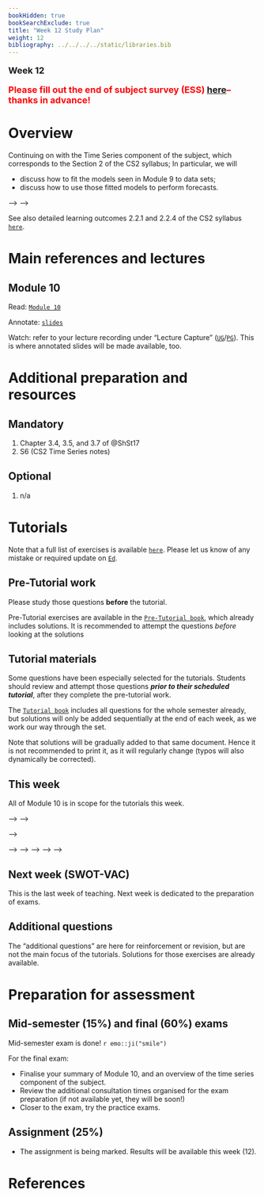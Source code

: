```yaml
---
bookHidden: true
bookSearchExclude: true
title: "Week 12 Study Plan"
weight: 12
bibliography: ../../../../static/libraries.bib
---
```



<p style="font-size:18px;font-weight:bold;">Week 12</p> 

<p style="font-size:18px;font-weight:bold;color: rgb(255, 0, 0);"> Please fill out the end of subject survey (ESS) <a href="https://www.unimelb.edu.au/sls/information-for-students/end-of-subject-surveys">here</a>-- thanks in advance!</p>


# Overview

<!-- This week, we will cover the following topics: -->

Continuing on with the Time Series component of the subject, which corresponds to the Section 2 of the CS2 syllabus; In particular, we will

- discuss how to fit the models seen in Module 9 to data sets;
- discuss how to use those fitted models to perform forecasts.


<!-- Here is the end of week 9 video, which introduces week 10: -->

<!-- <!--html_preserve--> -->
<!-- <iframe height="420" width="640" allowfullscreen frameborder=0 src="https://echo360.net.au/media/89e42857-74c0-4f79-82cb-e32a47e0966a/public?autoplay=false&automute=false"></iframe><!--/html_preserve--> -->

<!-- <p style="font-size:10px;color: rgb(252, 156, 249);"> If you wish to watch the embedded videos from Lecture Capture, you need to have logged in and <a href="https://canvas.lms.unimelb.edu.au/courses/150864/external_tools/701">entered Lecture Capture</a> via Canvas once for each session. This is to restrict access to students enrolled at the University of Melbourne only. </p> -->




See also detailed learning outcomes 2.2.1 and 2.2.4 of the CS2 syllabus [``here``](../../0-subject-guide/SILO).

# Main references and lectures




## Module 10

Read: [``Module 10``](../../1-time-series/m10-estimation-and-forecasting)

Annotate: [``slides``](../../../output/23-GIM-M10-lec.pdf) 
<!-- [``annotated slides``](../../../output/22-GIM-M1-lec_a.pdf) -->

Watch: refer to your lecture recording under "Lecture Capture" ([``UG``](https://canvas.lms.unimelb.edu.au/courses/150824/external_tools/701)/[``PG``](https://canvas.lms.unimelb.edu.au/courses/150864/external_tools/701)). This is where annotated slides will be made available, too.



# Additional preparation and resources

## Mandatory


1. Chapter 3.4, 3.5, and 3.7  of @ShSt17
1. S6 (CS2 Time Series notes)

## Optional

1. n/a



# Tutorials

Note that a full list of exercises is available [``here``](https://canvas.lms.unimelb.edu.au/courses/173733/modules/items/4466801). Please let us know of any mistake or required update on [``Ed``](https://canvas.lms.unimelb.edu.au/courses/173733/external_tools/5601?display=borderless).

## Pre-Tutorial work

Please study those questions **before** the tutorial.

Pre-Tutorial exercises are available in the [``Pre-Tutorial book``](https://canvas.lms.unimelb.edu.au/courses/173733/modules/items/4464391), which already includes solutions. It is recommended to attempt the questions *before* looking at the solutions

## Tutorial materials

Some questions have been especially selected for the tutorials. Students should review and attempt those questions ***prior to their scheduled tutorial***, after they complete the pre-tutorial work. 

The [``Tutorial book``](https://canvas.lms.unimelb.edu.au/courses/173733/modules/items/4464392) includes all questions for the whole semester already, but solutions will only be added sequentially at the end of each week, as we work our way through the set.

Note that solutions will be gradually added to that same document. Hence it is not recommended to print it, as it will regularly change (typos will also dynamically be corrected).

## This week

All of Module 10 is in scope for the tutorials this week. 

<!-- Here is the recording available for Week 12 from William: -->

<!-- <!--html_preserve--> -->
<!-- <iframe height="420" width="640" allowfullscreen frameborder=0 src="https://echo360.net.au/media/350705e2-7346-44d7-b783-b7a1b2c1ee0d/public?autoplay=false&automute=false"></iframe> -->
<!-- <!--/html_preserve-->  -->

<!-- <!-- Here is the recording available for Week 10 from Eric: --> -->

<!-- <!-- <!--html_preserve--> --> -->
<!-- <!-- <iframe height="420" width="640" allowfullscreen frameborder=0 src="https://echo360.net.au/media/cc061437-f56e-481d-8194-48a0c88b80e3/public?autoplay=false&automute=false"></iframe> --> -->
<!-- <!-- <!--/html_preserve--> --> -->

<!-- <p style="font-size:10px;color: rgb(252, 156, 249);"> If you wish to watch the embedded videos from Lecture Capture, you need to have logged in and <a href="https://canvas.lms.unimelb.edu.au/courses/145406/external_tools/701">entered Lecture Capture</a> via Canvas once for each session. This is to restrict access to students enrolled at the University of Melbourne only. </p> -->



## Next week (SWOT-VAC)

This is the last week of teaching. Next week is dedicated to the preparation of exams.



## Additional questions

The "additional questions" are here for reinforcement or revision, but are not the main focus of the tutorials. Solutions for those exercises are already available.


# Preparation for assessment


## Mid-semester (15%) and final (60%) exams

<!-- install.packages("devtools") -->
<!-- devtools::install_github("hadley/emo") -->

Mid-semester exam is done! `r emo::ji("smile")`

For the final exam:

- Finalise your summary of Module 10, and an overview of the time series component of the subject.
- Review the additional consultation times organised for the exam preparation (if not available yet, they will be soon!)
- Closer to the exam, try the practice exams.


## Assignment (25%)


- The assignment is being marked. Results will be available this week (12).

# References